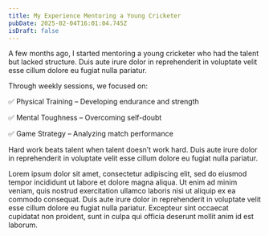 ```yaml
---
title: My Experience Mentoring a Young Cricketer
pubDate: 2025-02-04T16:01:04.745Z
isDraft: false
---
```


A few months ago, I started mentoring a young cricketer who had the talent but lacked structure. Duis aute irure dolor in reprehenderit in voluptate velit esse cillum dolore eu fugiat nulla pariatur.

Through weekly sessions, we focused on:

✅ Physical Training – Developing endurance and strength

✅ Mental Toughness – Overcoming self-doubt

✅ Game Strategy – Analyzing match performance

<Quote author="Tim Notke">
	Hard work beats talent when talent doesn’t work hard. Duis aute irure dolor in
	reprehenderit in voluptate velit esse cillum dolore eu fugiat nulla pariatur.
</Quote>

Lorem ipsum dolor sit amet, consectetur adipiscing elit, sed do eiusmod tempor incididunt ut labore et dolore magna aliqua. Ut enim ad minim veniam, quis nostrud exercitation ullamco laboris nisi ut aliquip ex ea commodo consequat. Duis aute irure dolor in reprehenderit in voluptate velit esse cillum dolore eu fugiat nulla pariatur. Excepteur sint occaecat cupidatat non proident, sunt in culpa qui officia deserunt mollit anim id est laborum.
